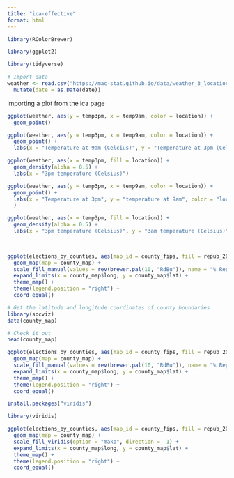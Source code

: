 ```yaml
---
title: "ica-effective"
format: html
---
```




```r

library(RColorBrewer)

```


```r

library(ggplot2)

```


```r

library(tidyverse)

# Import data
weather <- read.csv("https://mac-stat.github.io/data/weather_3_locations.csv") |> 
  mutate(date = as.Date(date))  

```
importing a plot from the ica page


```r


ggplot(weather, aes(y = temp3pm, x = temp9am, color = location)) + 
  geom_point()

```

```r

ggplot(weather, aes(y = temp3pm, x = temp9am, color = location)) + 
  geom_point() + 
  labs(x = "Temperature at 9am (Celcius)", y = "Temperature at 3pm (Celcius)", title = "9am vs 3pm Temperature Across Hobar, Uluru, and Wollongong", color = "Location")  

```



```r


ggplot(weather, aes(x = temp3pm, fill = location)) + 
  geom_density(alpha = 0.5) + 
  labs(x = "3pm temperature (Celsius)")  

```

```r

ggplot(weather, aes(y = temp3pm, x = temp9am, color = location)) + 
  geom_point() + 
  labs(x = "Temperature at 3pm", y = "temperature at 9am", color = "location", title = "This is a scatterplot of the temperature at 3pm on a day vs the temperature at 9am on a day.", subtitle = "with different colors for each location."
  ) 

```

```r

ggplot(weather, aes(x = temp3pm, fill = location)) + 
  geom_density(alpha = 0.5) + 
  labs(x = "3pm temperature (Celsius)", y = "3am temperature (Celsius)", alt = "Scatterplot of Temperature at 3pm vs Temperature at 9am of three Australian cities, where a higher 3pm temperature correlates with a higher 9am temperature.") 
  



```


```r

ggplot(elections_by_counties, aes(map_id = county_fips, fill = repub_20_categories)) +
  geom_map(map = county_map) +
  scale_fill_manual(values = rev(brewer.pal(10, "RdBu")), name = "% Republican") +
  expand_limits(x = county_map$long, y = county_map$lat) +
  theme_map() +
  theme(legend.position = "right") + 
  coord_equal()

```

```r

# Get the latitude and longitude coordinates of county boundaries
library(socviz)
data(county_map) 

# Check it out
head(county_map)


```
```r


ggplot(elections_by_counties, aes(map_id = county_fips, fill = repub_20_categories)) +
  geom_map(map = county_map) +
  scale_fill_manual(values = rev(brewer.pal(10, "RdBu")), name = "% Republican") +
  expand_limits(x = county_map$long, y = county_map$lat) +
  theme_map() +
  theme(legend.position = "right") + 
  coord_equal()

```

```r

install.packages("viridis")


```
```r

library(viridis)

```



```r


ggplot(elections_by_counties, aes(map_id = county_fips, fill = repub_20_categories)) +
  geom_map(map = county_map) +
  scale_fill_viridis(option = "mako", direction = -1) +
  expand_limits(x = county_map$long, y = county_map$lat) +
  theme_map() +
  theme(legend.position = "right") + 
  coord_equal()

```

